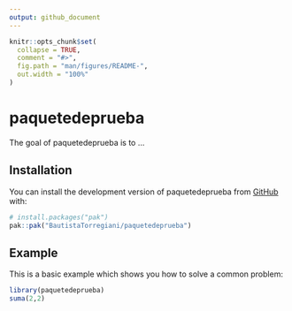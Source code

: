 ```yaml
---
output: github_document
---
```


<!-- README.md is generated from README.Rmd. Please edit that file -->

```r
knitr::opts_chunk$set(
  collapse = TRUE,
  comment = "#>",
  fig.path = "man/figures/README-",
  out.width = "100%"
)
```

# paquetedeprueba

<!-- badges: start -->
<!-- badges: end -->

The goal of paquetedeprueba is to ...

## Installation

You can install the development version of paquetedeprueba from [GitHub](https://github.com/) with:

``` r
# install.packages("pak")
pak::pak("BautistaTorregiani/paquetedeprueba")
```

## Example

This is a basic example which shows you how to solve a common problem:

```r
library(paquetedeprueba)
suma(2,2)
```

